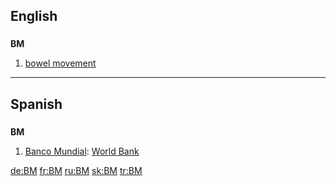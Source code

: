 {{see|.bm}}
==English==

==={{initialism}}===
'''BM'''

# [[bowel movement]]

----

==Spanish==

==={{abbreviation}}===
'''BM'''

# [[Banco Mundial]]: [[World Bank]]

[[de:BM]]
[[fr:BM]]
[[ru:BM]]
[[sk:BM]]
[[tr:BM]]